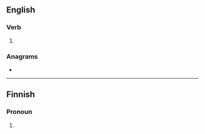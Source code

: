 ==English==

===Verb===
{{head|en|verb form}}

# {{eye dialect of|en|making}}

===Anagrams===
* {{anagrams|en|a=eikmn|kenim|minke}}

----

==Finnish==

===Pronoun===
{{head|fi|pronoun form}}

# {{fi-form of|suffix=-kin|me|-}}